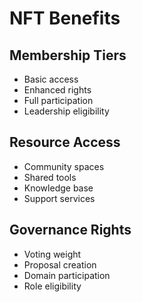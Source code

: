 # NFT Benefits

## Membership Tiers

- Basic access
- Enhanced rights
- Full participation
- Leadership eligibility

## Resource Access

- Community spaces
- Shared tools
- Knowledge base
- Support services

## Governance Rights

- Voting weight
- Proposal creation
- Domain participation
- Role eligibility
